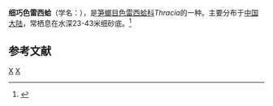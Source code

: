 {{Speciesbox
| taxon = Thracia concinna
| binomial_authority = Gould, 1861
}}
'''细巧色雷西蛤'''（学名：''{{lang|la|Thracia concinna}}''），是[[笋螂目|笋螂目]][[色雷西蛤科|色雷西蛤科]]''Thracia''的一种。主要分布于[[中国大陆|中国大陆]]，常栖息在水深23-43米细砂底。<ref>{{cite web|url=http://shell.sinica.edu.tw/chinese/shellbase_detail.php?science_no=3945|title=国际贝库：细巧色雷西蛤|publisher=台湾贝类资料库|accessdate=2009-08-11}}</ref>

== 参考文献 ==
{{reflist}}

{{Taxonbar}}
[[Category:1861年描述的动物|X]]
[[Category:色雷西蛤科|X]]